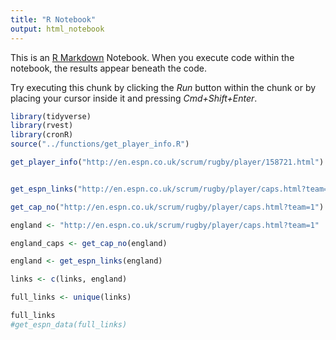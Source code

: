 ```yaml
---
title: "R Notebook"
output: html_notebook
---
```


This is an [R Markdown](http://rmarkdown.rstudio.com) Notebook. When you execute code within the notebook, the results appear beneath the code. 

Try executing this chunk by clicking the *Run* button within the chunk or by placing your cursor inside it and pressing *Cmd+Shift+Enter*. 

```r
library(tidyverse)
library(rvest)
library(cronR)
source("../functions/get_player_info.R")
```



```r

get_player_info("http://en.espn.co.uk/scrum/rugby/player/158721.html")


```
```r

```


```r
get_espn_links("http://en.espn.co.uk/scrum/rugby/player/caps.html?team=1")
```


```r
get_cap_no("http://en.espn.co.uk/scrum/rugby/player/caps.html?team=1")
```


```r

england <- "http://en.espn.co.uk/scrum/rugby/player/caps.html?team=1"

england_caps <- get_cap_no(england)

england <- get_espn_links(england)

links <- c(links, england)

full_links <- unique(links)

full_links
#get_espn_data(full_links)
```



